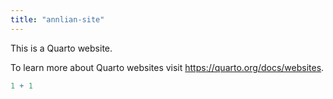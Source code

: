 ```yaml
---
title: "annlian-site"
---
```


This is a Quarto website.

To learn more about Quarto websites visit <https://quarto.org/docs/websites>.

```r
1 + 1
```

